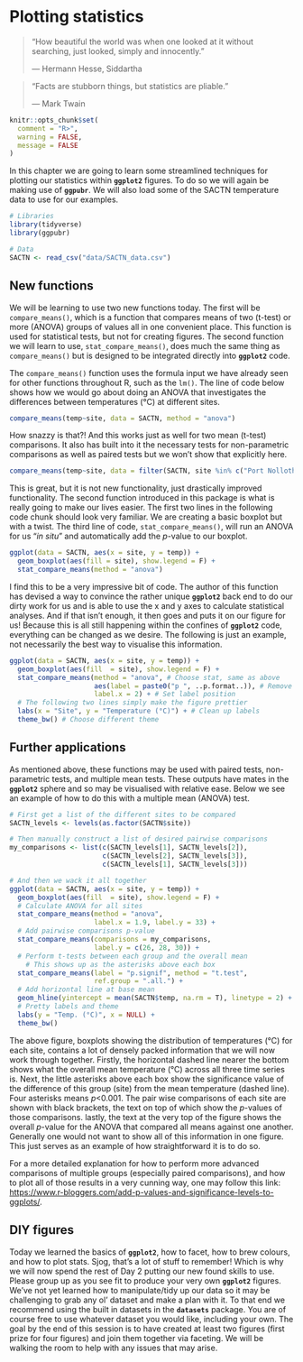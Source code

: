# Plotting statistics {#plot_stats}

> "How beautiful the world was when one looked at it without searching, just looked, simply and innocently."
>
> --- Hermann Hesse, Siddartha
  
> "Facts are stubborn things, but statistics are pliable."
>
> --- Mark Twain

```r
knitr::opts_chunk$set(
  comment = "R>", 
  warning = FALSE, 
  message = FALSE
)
```

In this chapter we are going to learn some streamlined techniques for plotting our statistics within **`ggplot2`** figures. To do so we will again be making use of **`ggpubr`**. We will also load some of the SACTN temperature data to use for our examples.

```r
# Libraries
library(tidyverse)
library(ggpubr)

# Data
SACTN <- read_csv("data/SACTN_data.csv")
```

## New functions
We will be learning to use two new functions today. The first will be `compare_means()`, which is a function that compares means of two (t-test) or more (ANOVA) groups of values all in one convenient place. This function is used for statistical tests, but not for creating figures. The second function we will learn to use, `stat_compare_means()`, does much the same thing as `compare_means()` but is designed to be integrated directly into **`ggplot2`** code.

The `compare_means()` function uses the formula input we have already seen for other functions throughout R, such as the `lm()`. The line of code below shows how we would go about doing an ANOVA that investigates the differences between temperatures (°C) at different sites.

```r
compare_means(temp~site, data = SACTN, method = "anova")
```

How snazzy is that?! And this works just as well for two mean (t-test) comparisons. It also has built into it the necessary tests for non-parametric comparisons as well as paired tests but we won't show that explicitly here.

```r
compare_means(temp~site, data = filter(SACTN, site %in% c("Port Nolloth", "Muizenberg")), method = "t.test")
```

This is great, but it is not new functionality, just drastically improved functionality. The second function introduced in this package is what is really going to make our lives easier. The first two lines in the following code chunk should look very familiar. We are creating a basic boxplot but with a twist. The third line of code, `stat_compare_means()`, will run an ANOVA for us "*in situ*" and automatically add the *p*-value to our boxplot.

```r
ggplot(data = SACTN, aes(x = site, y = temp)) +
  geom_boxplot(aes(fill = site), show.legend = F) +
  stat_compare_means(method = "anova")
```

I find this to be a very impressive bit of code. The author of this function has devised a way to convince the rather unique **`ggplot2`** back end to do our dirty work for us and is able to use the x and y axes to calculate statistical analyses. And if that isn't enough, it then goes and puts it on our figure for us! Because this is all still happening within the confines of **`ggplot2`** code, everything can be changed as we desire. The following is just an example, not necessarily the best way to visualise this information.

```r
ggplot(data = SACTN, aes(x = site, y = temp)) +
  geom_boxplot(aes(fill  = site), show.legend = F) +
  stat_compare_means(method = "anova", # Choose stat, same as above
                     aes(label = paste0("p ", ..p.format..)), # Remove "Anova" text
                     label.x = 2) + # Set label position
  # The following two lines simply make the figure prettier
  labs(x = "Site", y = "Temperature (°C)") + # Clean up labels
  theme_bw() # Choose different theme
```

## Further applications
As mentioned above, these functions may be used with paired tests, non-parametric tests, and multiple mean tests. These outputs have mates in the **`ggplot2`** sphere and so may be visualised with relative ease. Below we see an example of how to do this with a multiple mean (ANOVA) test.

```r
# First get a list of the different sites to be compared
SACTN_levels <- levels(as.factor(SACTN$site))

# Then manually construct a list of desired pairwise comparisons
my_comparisons <- list(c(SACTN_levels[1], SACTN_levels[2]), 
                       c(SACTN_levels[2], SACTN_levels[3]),
                       c(SACTN_levels[1], SACTN_levels[3]))

# And then we wack it all together
ggplot(data = SACTN, aes(x = site, y = temp)) +
  geom_boxplot(aes(fill  = site), show.legend = F) +
  # Calculate ANOVA for all sites
  stat_compare_means(method = "anova", 
                     label.x = 1.9, label.y = 33) +
  # Add pairwise comparisons p-value
  stat_compare_means(comparisons = my_comparisons,
                     label.y = c(26, 28, 30)) +
  # Perform t-tests between each group and the overall mean
    # This shows up as the asterisks above each box
  stat_compare_means(label = "p.signif", method = "t.test",
                     ref.group = ".all.") +
  # Add horizontal line at base mean
  geom_hline(yintercept = mean(SACTN$temp, na.rm = T), linetype = 2) + 
  # Pretty labels and theme
  labs(y = "Temp. (°C)", x = NULL) +
  theme_bw()
```

The above figure, boxplots showing the distribution of temperatures (°C) for each site, contains a lot of densely packed information that we will now work through together. Firstly, the horizontal dashed line nearer the bottom shows what the overall mean temperature (°C) across all three time series is. Next, the little asterisks above each box show the significance value of the difference of this group (site) from the mean temperature (dashed line). Four asterisks means _p_<0.001. The pair wise comparisons of each site are shown with black brackets, the text on top of which show the _p_-values of those comparisons. lastly, the text at the very top of the figure shows the overall _p_-value for the ANOVA that compared all means against one another. Generally one would not want to show all of this information in one figure. This just serves as an example of how straightforward it is to do so.

For a more detailed explanation for how to perform more advanced comparisons of multiple groups (especially paired comparisons), and how to plot all of those results in a very cunning way, one may follow this link: <https://www.r-bloggers.com/add-p-values-and-significance-levels-to-ggplots/>.

## DIY figures

Today we learned the basics of **`ggplot2`**, how to facet, how to brew colours, and how to plot stats. Sjog, that's a lot of stuff to remember! Which is why we will now spend the rest of Day 2 putting our new found skills to use. Please group up as you see fit to produce your very own **`ggplot2`** figures. We've not yet learned how to manipulate/tidy up our data so it may be challenging to grab any ol' dataset and make a plan with it. To that end we recommend using the built in datasets in the **`datasets`** package. You are of course free to use whatever dataset you would like, including your own. The goal by the end of this session is to have created at least two figures (first prize for four figures) and join them together via faceting. We will be walking the room to help with any issues that may arise.
